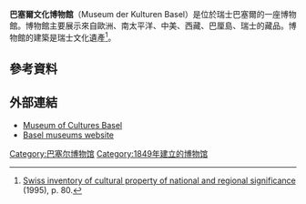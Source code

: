 '''巴塞爾文化博物館'''（Museum der Kulturen Basel）是位於瑞士巴塞爾的一座博物館。博物館主要展示來自歐洲、南太平洋、中美、西藏、巴厘島、瑞士的藏品。博物館的建築是瑞士文化遺產<ref>[[Swiss_inventory_of_cultural_property_of_national_and_regional_significance|Swiss inventory of cultural property of national and regional significance]] (1995), p. 80.</ref>。

==參考資料==
{{reflist}}

==外部連結==
* [https://web.archive.org/web/20110721014608/http://www.mkb.ch/ Museum of Cultures Basel]
* [http://www.museenbasel.ch/en/institution/index.php?id=81 Basel museums website] {{Wayback|url=http://www.museenbasel.ch/en/institution/index.php?id=81 |date=20160303192515 }}
{{coord|47|33|26|N|7|35|27|E|region:CH-BS_type:landmark_source:dewiki|display=title}}

[[Category:巴塞尔博物馆|Category:巴塞尔博物馆]]
[[Category:1849年建立的博物馆|Category:1849年建立的博物馆]]